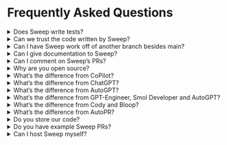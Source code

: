 # Frequently Asked Questions

<details>
<summary>Does Sweep write tests?</summary>

Yep! The easiest way to have Sweep write tests is by modifying the `description` parameter in your `sweep.yaml`. You can add something like:
“In [your repository], the tests are written in [your format]. If you modify business logic, modify the tests as well using this format.” You can add anything you’d like to the description parameter, including formatting rules (like PEP8), code style, etc!

</details>

<details>
<summary>Can we trust the code written by Sweep?</summary>

You should always review the PR. However, we also perform testing to make sure the PR works using your existing GitHub actions. 
To get the best performance, add GitHub actions that lint, test, and validate your code.

</details>

<details>
<summary>Can I have Sweep work off of another branch besides main?</summary>

Yes! In the `sweep.yaml`, you can set the `branch` parameter to something besides your default branch, and Sweep will use that as a reference.

</details>

<details>
<summary>Can I give documentation to Sweep?</summary>

Yes! In the `sweep.yaml`, you can specify docs. Be sure to pick the prefix of the site, which will allow us to only fetch the docs you need.
Check out the example here: https://github.com/sweepai/sweep/blob/main/sweep.yaml.

</details>

<details>
<summary>Can I comment on Sweep’s PRs?</summary>

Yep! You have three options depending on the degree of the change:

1. You can comment on the issue, and Sweep will rewrite the entire pull request. This will use one of your GPT4 credits.
2. You can comment on the pull request (not a file) and Sweep can make substantial changes to the pull request. Sweep will search the codebase, and is able to modify and create files.
3. You can comment on the file directly, and Sweep will only modify that file. Use this for small single file changes.

</details>

<details>
<summary>Why are you open source?</summary>

We’re open source so that our users can see exactly how their data is processed, as well as learn from how Sweep works! We’re really excited about building a community of Sweep users(like you!).

</details>

<details>
<summary>What’s the difference from CoPilot?</summary>

Copilot lives in your IDE and writes small chunks of code at a time. This takes ~3-5 seconds, and you need to watch it the entire time. Sweep runs completely asynchronously, and handles the task end to end. This might take 10-15 minutes, but you’re able to walk away and come back to a finished pull request. Copilot also doesn’t have access to the latest documentation.

</details>

<details>
<summary>What’s the difference from ChatGPT?</summary>

ChatGPT can’t write the actual PR, and you’d have to paste the generated code into your codebase and create a PR yourself. ChatGPT doesn’t have access to your codebase and the latest documentation, so it’s limited with large software projects.

</details>

<details>
<summary>What’s the difference from AutoGPT?</summary>

AutoGPT (and similar tools) doesn’t work, and Sweep works. We don’t allow the language model to perform open domain tool execution (which doesn’t work well). We perform a fixed flow of search → plan → write code → validate code, repeating the last two steps. This lets us reliably generate PRs corresponding to the user description.

</details>

<details>
<summary>What’s the difference from GPT-Engineer, Smol Developer and AutoGPT?</summary>

Sweep is built to improve on an existing codebase, which is a more frequent and higher need, than generating boilerplate, which is mostly a solved problem since you can just fork existing boilerplates.

</details>

<details>
<summary>What’s the difference from Cody and Bloop?</summary>

We do more than just chat-with-your-code by actually creating pull requests.

</details>

<details>
<summary>What’s the difference from AutoPR?</summary>

We're shipping new features at Sweep everyday and unfortunately it looks like AutoPR hasn't received any updates in months.

</details>

<details>
<summary>Do you store our code?</summary>

We access your GitHub repository at runtime. At the end of execution, your code is deleted from the server. To perform search over your codebase, we use the hashed contents along with the embeddings. This allows us to avoid storing any code as plaintext. Read more about it here: [https://docs.sweep.dev/blogs/search-infra](https://docs.sweep.dev/blogs/search-infra).

</details>

<details>
<summary>Do you have example Sweep PRs?</summary>

Yes! Check out [https://docs.sweep.dev/examples](https://docs.sweep.dev/examples).

</details>

<details>
<summary>Can I host Sweep myself?</summary>

Not at the moment, we want to work closely with all of our users and respond to their feedback. Self hosting doesn’t allow us to do this at the moment. Please reach out at team@sweep.dev if you have more questions.

</details>
